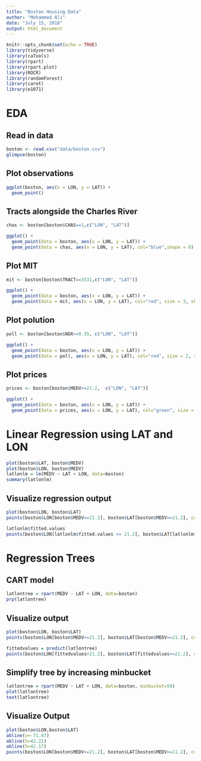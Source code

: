 ```yaml
---
title: "Boston Housing Data"
author: "Mohammed Ali"
date: "July 15, 2018"
output: html_document
---
```


```r
knitr::opts_chunk$set(echo = TRUE)
library(tidyverse)
library(caTools)
library(rpart)
library(rpart.plot)
library(ROCR)
library(randomForest)
library(caret)
library(e1071)
```

# EDA

## Read in data
```r
boston <- read.csv("data/boston.csv")
glimpse(boston)
```
## Plot observations
```r
ggplot(boston, aes(x = LON, y = LAT)) +
  geom_point()
```

## Tracts alongside the Charles River
```r
chas <- boston[boston$CHAS==1,c("LON", "LAT")]

ggplot() +
  geom_point(data = boston, aes(x = LON, y = LAT)) +
  geom_point(data = chas, aes(x = LON, y = LAT), col="blue",shape = 0) 
```

## Plot MIT

```r
mit <- boston[boston$TRACT==3531,c("LON", "LAT")]

ggplot() +
  geom_point(data = boston, aes(x = LON, y = LAT)) +
  geom_point(data = mit, aes(x = LON, y = LAT), col="red", size = 3, shape = 2) 
```


## Plot polution

```r
poll <- boston[boston$NOX>=0.55, c("LON", "LAT")]

ggplot() +
  geom_point(data = boston, aes(x = LON, y = LAT)) +
  geom_point(data = poll, aes(x = LON, y = LAT), col="red", size = 2, shape = 2)  
```

## Plot prices

```r
prices <- boston[boston$MEDV>=21.2,  c("LON", "LAT")]

ggplot() +
  geom_point(data = boston, aes(x = LON, y = LAT)) +
  geom_point(data = prices, aes(x = LON, y = LAT), col="green", size = 2, shape = 3) 
```


# Linear Regression using LAT and LON
```r
plot(boston$LAT, boston$MEDV)
plot(boston$LON, boston$MEDV)
latlonlm = lm(MEDV ~ LAT + LON, data=boston)
summary(latlonlm)
```

## Visualize regression output
```r
plot(boston$LON, boston$LAT)
points(boston$LON[boston$MEDV>=21.2], boston$LAT[boston$MEDV>=21.2], col="red", pch=20)

latlonlm$fitted.values
points(boston$LON[latlonlm$fitted.values >= 21.2], boston$LAT[latlonlm$fitted.values >= 21.2], col="blue", pch="$")
```


# Regression Trees

## CART model
```r
latlontree = rpart(MEDV ~ LAT + LON, data=boston)
prp(latlontree)
```

## Visualize output
```r
plot(boston$LON, boston$LAT)
points(boston$LON[boston$MEDV>=21.2], boston$LAT[boston$MEDV>=21.2], col="red", pch=20)

fittedvalues = predict(latlontree)
points(boston$LON[fittedvalues>21.2], boston$LAT[fittedvalues>=21.2], col="blue", pch="$")
```



## Simplify tree by increasing minbucket
```r
latlontree = rpart(MEDV ~ LAT + LON, data=boston, minbucket=50)
plot(latlontree)
text(latlontree)
```


## Visualize Output
```r
plot(boston$LON,boston$LAT)
abline(v=-71.07)
abline(h=42.21)
abline(h=42.17)
points(boston$LON[boston$MEDV>=21.2], boston$LAT[boston$MEDV>=21.2], col="red", pch=20)
```


